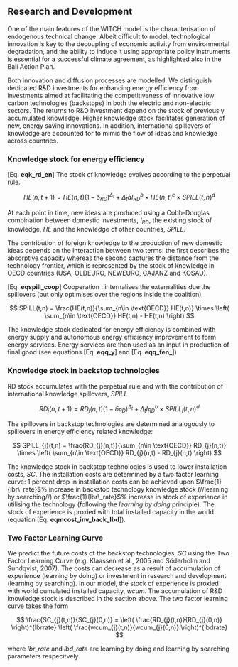 ## Research and Development

One of the main features of the WITCH model is the characterisation
of endogenous technical change.
Albeit difficult to model, technological innovation is key to
the decoupling of economic activity from environmental degradation,
and the ability to induce it using appropriate policy
instruments is essential for a successful climate agreement,
as highlighted also in the Bali Action Plan. 

Both innovation and diffusion processes are modelled.
We distinguish dedicated R&D investments for enhancing energy efficiency
from investments aimed at facilitating the competitiveness of
innovative low carbon technologies (backstops) in both the electric
and non-electric sectors.
The returns to R&D investment depend on the stock of previously accumulated knowledge.
Higher knowledge stock facilitates generation of new, energy saving innovations.
In addition, international spillovers of knowledge are
accounted for to mimic the flow of ideas and knowledge across
countries. 

### Knowledge stock for energy efficiency

[Eq. **eqk_rd_en**]
The stock of knowledge evolves according to the perpetual rule.

$$
    HE(n,t+1) = HE(n,t) (1-\delta_{RD})^{\Delta_{t}} + 
                \Delta_{t} a I_{RD}^b \times HE(n,t)^c \times SPILL(t,n)^d
$$

At each point in time, new ideas are produced using a Cobb-Douglas combination
between domestic investments, $I_{RD}$, the existing stock of knowledge,
$HE$ and the knowledge of other countries, $SPILL$.

The contribution of foreign knowledge to the production of new domestic ideas
depends on the interaction between two terms: the first describes the 
absorptive capacity whereas the second captures the distance from the
technology frontier, which is represented by the stock of knowledge
in OECD countries (USA, OLDEURO, NEWEURO, CAJANZ and KOSAU).

[Eq. **eqspill_coop**]
Cooperation :
internalises the externalities due the spillovers (but only optimises over the regions inside the coalition)

$$
    SPILL(t,n) = \frac{HE(t,n)}{\sum_{n\in \text{OECD}} HE(t,n)} \times
                 \left(
                 \sum_{n\in \text{OECD}} HE(t,n) - HE(t,n)
                 \right)
$$

The knowledge stock dedicated for energy efficiency is combined with energy supply and autonomous energy efficiency improvement to form energy services. Energy services are then used as an input in production of final good (see equations [Eq. **eqq_y**] and [Eq. **eqq_fen_**])

### Knowledge stock in backstop technologies

RD stock accumulates with the perpetual rule and with the contribution of
international knowledge spillovers, $SPILL$

$$
    RD_{j}(n,t+1) = RD_{j}(n,t) (1-\delta_{RD})^{\Delta_{t}} + 
                \Delta_{t} I_{RD}^b \times SPILL_{j}(t,n)^d
$$

The spillovers in backstop technologies are determined analogously to spillovers in energy efficiency related knowledge:


$$
    SPILL_{j}(t,n) = \frac{RD_{j}(n,t)}{\sum_{n\in \text{OECD}} RD_{j}(n,t)} \times
                 \left(
                 \sum_{n\in \text{OECD}} RD_{j}(n,t) - RD_{j}(n,t)
                 \right)
$$

The knowledge stock in backstop technologies is used to lower installation costs, $SC$. The installation costs are determined by a two factor learning curve: 1 percent drop in installation costs can be achieved upon $\frac{1}{lbr\_rate}$% increase in backstop technology knowledge stock (//learning by searching//) or $\frac{1}{lbr\_rate}$% increase in stock of experience in utilising the technology (following the *learning by doing* principle). The stock of experience is proxied with total installed capacity in the world (equation [Eq. **eqmcost_inv_back_lbd**]).

### Two Factor Learning Curve

We predict the future costs of the backstop technologies, $SC$ using the Two Factor Learning Curve (e.g. Klaassen et al., 2005 and Söderholm and Sundqvist, 2007). The costs can decrease as a result of accumulation of experience (learning by doing) or investment in research and development (learning by searching). In our model, the stock of experience is proxied with world cumulated installed capacity, $wcum$. The accumulation of R&D knowledge stock is described in the section above. The two factor learning curve takes the form

$$
\frac{SC_{j}(t,n)}{SC_{j}(0,n)} = \left( \frac{RD_{j}(t,n)}{RD_{j}(0,n)} \right)^{lbrrate} \left( \frac{wcum_{j}(t,n)}{wcum_{j}(0,n)} \right)^{lbdrate} 
$$

where $lbr\_rate$ and $lbd\_rate$ are learning by doing and learning by searching parameters respecitvely.


